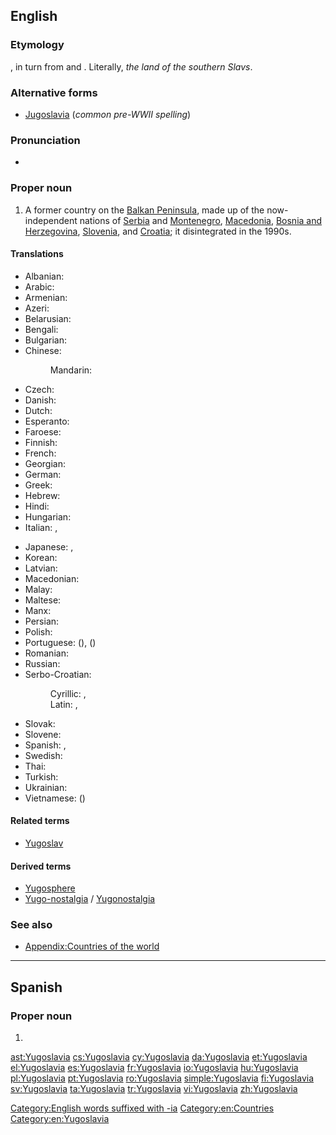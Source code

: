 ==English==
{{wikipedia}}

===Etymology===
{{borrowing|sh|Jugoslavija|lang=en}}, in turn from {{term|jug|jugo|south|lang=sh}} and {{term|slavija||''slavia'', the land of the [[Slav]]s|lang=sh}}.  Literally, ''the land of the southern Slavs''.

===Alternative forms===
* [[Jugoslavia]] (''common pre-WWII spelling'')

===Pronunciation===
* {{IPA|/juːɡəˈslɑːviə/|lang=en}}

===Proper noun===
{{en-proper noun}}

# A former country on the [[Balkan Peninsula]], made up of the now-independent nations of [[Serbia]] and [[Montenegro]], [[Macedonia]], [[Bosnia and Herzegovina]], [[Slovenia]], and [[Croatia]]; it disintegrated in the 1990s.

====Translations====
{{trans-top|former country in the Balkans}}
* Albanian: {{t|sq|Jugosllavia}}
* Arabic: {{t|ar|يوغوسلافيا|f|tr=yughuslaafiya}}
* Armenian: {{t|hy|Հարավսլավիա|tr=Haravslavia}}
* Azeri: {{t|az|Yuqoslaviya}}
* Belarusian: {{t|be|Югаславія|f|tr=Juhaslávija}}
* Bengali: {{t|bn|যুগোশ্লাভিয়া}}
* Bulgarian: {{t|bg|Югославия|f|tr=Jugoslávija}}
* Chinese:
*: Mandarin: {{t+|cmn|南斯拉夫|tr=Nánsīlāfū|sc=Hani}}
* Czech: {{t+|cs|Jugoslávie|f}}
* Danish: {{t|da|Jugoslavien}}
* Dutch: {{t+|nl|Joegoslavië}}
* Esperanto: {{t|eo|Jugoslavio}}
* Faroese: {{t|fo|Jugoslavia}}
* Finnish: {{t+|fi|Jugoslavia}}
* French: {{t+|fr|Yougoslavie|f}}
* Georgian: {{t|ka|იუგოსლავია|tr=iugoslavia|sc=Geor}}
* German: {{t+|de|Jugoslawien|n}}
* Greek: {{t+|el|Γιουγκοσλαβία|f|tr=Yiougoslavía}}
* Hebrew: {{t|he|יוגוסלביה}}
* Hindi: {{t|hi|यूगोस्लाविया|tr=yūgōslāviyā}}
* Hungarian: {{t+|hu|Jugoszlávia}}
* Italian: {{t|it|Jugoslavia}}, {{t|it|Iugoslavia|f}}
{{trans-mid}}
* Japanese: {{t|ja|ユーゴスラビア|tr=Yūgosurabia}}, {{t|ja|ユーゴスラヴィア|tr=Yūgosuravia}}
* Korean: {{t+|ko|유고슬라비아|tr=Yugoseullabia|sc=Hang}}
* Latvian: {{t|lv|Dienvidslāvija|f}}
* Macedonian: {{t+|mk|Југославија|f|tr=Jugoslávija}}
* Malay: {{t|ms|Yugoslavia}}
* Maltese: {{t|mt|il-[[Jugoslavja]]}}
* Manx: {{t|gv|Yugoslaavey|alt=Yn Yugoslaavey}}
* Persian: {{t|fa|یوگسلاوی}}
* Polish: {{t+|pl|Jugosławia|f}}
* Portuguese: {{t+|pt|Jugoslávia|f}} ({{qualifier|Portugal}}), {{t+|pt|Iugoslávia|f}} ({{qualifier|Brazil}})
* Romanian: {{t|ro|Iugoslavia|f}}
* Russian: {{t+|ru|Югославия|f|tr=Jugoslávija}}
* Serbo-Croatian:
*: Cyrillic: {{t|sh|Југо̀сла̄вија|f|sc=Cyrl}}, {{t|sh|Југосла̏вија|f|sc=Cyrl}}
*: Latin: {{t|sh|Jugòslāvija|f}}, {{t|sh|Jugoslȁvija|f}}
* Slovak: {{t|sk|Juhoslávia|f}}
* Slovene: {{t|sl|Jugoslávija|f}}
* Spanish: {{t+|es|Yugoslavia|f}}, {{t|es|Yugoeslavia|f}}
* Swedish: {{t+|sv|Jugoslavien}}
* Thai: {{t|th|ยูโกสลาเวีย|tr=yoogòhtlaawia}}
* Turkish: {{t+|tr|Yugoslavya}}
* Ukrainian: {{t|uk|Югославія|f|tr=Juhoslávija}}
* Vietnamese: {{t+|vi|Nam Tư}} ({{t|vi|南斯|sc=Hani}})
{{trans-bottom}}

====Related terms====
* [[Yugoslav]]

====Derived terms====
* [[Yugosphere]]
* [[Yugo-nostalgia]] / [[Yugonostalgia]]

===See also===
* [[Appendix:Countries of the world]]

[[Category:English words suffixed with -ia]]
[[Category:en:Countries]]
[[Category:en:Yugoslavia]]

----

==Spanish==

===Proper noun===
{{es-proper noun}}

# {{l|en|Yugoslavia}}

[[ast:Yugoslavia]]
[[cs:Yugoslavia]]
[[cy:Yugoslavia]]
[[da:Yugoslavia]]
[[et:Yugoslavia]]
[[el:Yugoslavia]]
[[es:Yugoslavia]]
[[fr:Yugoslavia]]
[[io:Yugoslavia]]
[[hu:Yugoslavia]]
[[pl:Yugoslavia]]
[[pt:Yugoslavia]]
[[ro:Yugoslavia]]
[[simple:Yugoslavia]]
[[fi:Yugoslavia]]
[[sv:Yugoslavia]]
[[ta:Yugoslavia]]
[[tr:Yugoslavia]]
[[vi:Yugoslavia]]
[[zh:Yugoslavia]]
